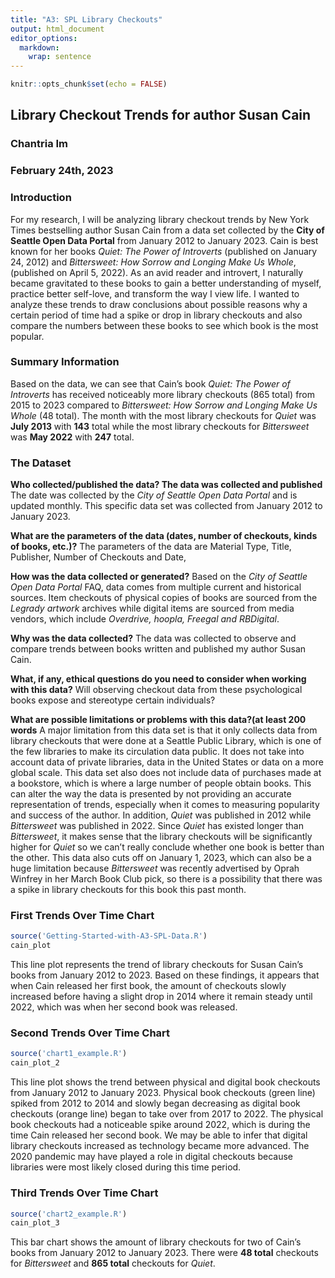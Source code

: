 ```yaml
---
title: "A3: SPL Library Checkouts"
output: html_document
editor_options: 
  markdown: 
    wrap: sentence
---
```


```r
knitr::opts_chunk$set(echo = FALSE)
```

## Library Checkout Trends for author Susan Cain

### Chantria Im

### February 24th, 2023

### Introduction

For my research, I will be analyzing library checkout trends by New York Times bestselling author Susan Cain from a data set collected by the **City of Seattle Open Data Portal** from January 2012 to January 2023.
Cain is best known for her books *Quiet: The Power of Introverts* (published on January 24, 2012) and *Bittersweet: How Sorrow and Longing Make Us Whole*, (published on April 5, 2022).
As an avid reader and introvert, I naturally became gravitated to these books to gain a better understanding of myself, practice better self-love, and transform the way I view life.
I wanted to analyze these trends to draw conclusions about possible reasons why a certain period of time had a spike or drop in library checkouts and also compare the numbers between these books to see which book is the most popular. 

### Summary Information

Based on the data, we can see that Cain's book *Quiet: The Power of Introverts* has received noticeably more library checkouts (865 total) from 2015 to 2023 compared to *Bittersweet: How Sorrow and Longing Make Us Whole* (48 total). The month with the most library checkouts for *Quiet* was **July 2013** with **143** total while the most library checkouts for *Bittersweet* was **May 2022** with **247** total.

### The Dataset

**Who collected/published the data? The data was collected and published**
The date was collected by the *City of Seattle Open Data Portal* and is updated monthly.
This specific data set was collected from January 2012 to January 2023.

**What are the parameters of the data (dates, number of checkouts, kinds of books, etc.)?**
The parameters of the data are Material Type, Title, Publisher, Number of Checkouts and Date, 

**How was the data collected or generated?**
Based on the *City of Seattle Open Data Portal* FAQ, data comes from multiple current and historical sources.
Item checkouts of physical copies of books are sourced from the *Legrady artwork* archives while digital items are sourced from media vendors, which include *Overdrive, hoopla, Freegal and RBDigital*.

**Why was the data collected?**
The data was collected to observe and compare trends between books written and published my author Susan Cain.

**What, if any, ethical questions do you need to consider when working with this data?**
Will observing checkout data from these psychological books expose and stereotype certain individuals?

**What are possible limitations or problems with this data?(at least 200 words**
A major limitation from this data set is that it only collects data from library checkouts that were done at a Seattle Public Library, which is one of the few libraries to make its circulation data public. It does not take into account data of private libraries, data in the United States or data on a more global scale. This data set also does not include data of purchases made at a bookstore, which is where a large number of people obtain books. This can alter the way the data is presented by not providing an accurate representation of trends, especially when it comes to measuring popularity and success of the author. In addition, *Quiet* was published in 2012 while *Bittersweet* was published in 2022. Since *Quiet* has existed longer than *Bittersweet*, it makes sense that the library checkouts will be significantly higher for *Quiet* so we can't really conclude whether one book is better than the other. This data also cuts off on January 1, 2023, which can also be a huge limitation because *Bittersweet* was recently advertised by Oprah Winfrey in her March Book Club pick, so there is a possibility that there was a spike in library checkouts for this book this past month.

### First Trends Over Time Chart

```r
source('Getting-Started-with-A3-SPL-Data.R')
cain_plot
```
This line plot represents the trend of library checkouts for Susan Cain's books from January 2012 to 2023. Based on these findings, it appears that when Cain released her first book, the amount of checkouts slowly increased before having a slight drop in 2014 where it remain steady until 2022, which was when her second book was released.

### Second Trends Over Time Chart

```r
source('chart1_example.R')
cain_plot_2
```

This line plot shows the trend between physical and digital book checkouts from January 2012 to January 2023.
Physical book checkouts (green line) spiked from 2012 to 2014 and slowly began decreasing as digital book checkouts (orange line) began to take over from 2017 to 2022.
The physical book checkouts had a noticeable spike around 2022, which is during the time Cain released her second book.
We may be able to infer that digital library checkouts increased as technology became more advanced.
The 2020 pandemic may have played a role in digital checkouts because libraries were most likely closed during this time period.

### Third Trends Over Time Chart

```r
source('chart2_example.R')
cain_plot_3
```

This bar chart shows the amount of library checkouts for two of Cain's books from January 2012 to January 2023.
There were **48 total** checkouts for *Bittersweet* and **865 total** checkouts for *Quiet*.
